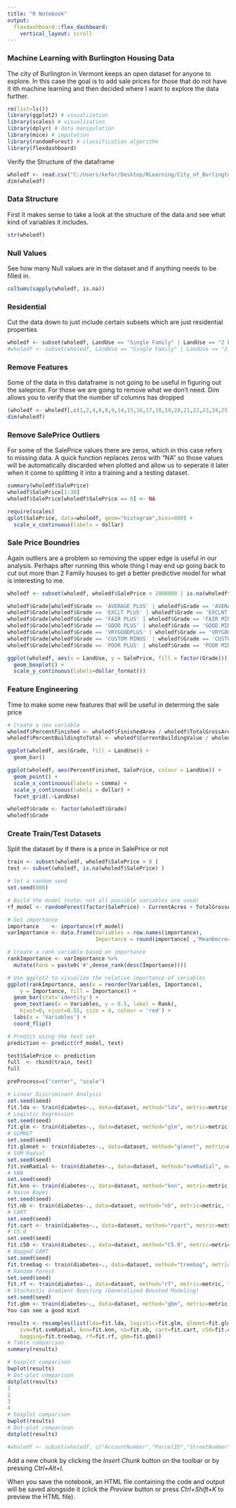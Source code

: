 ```yaml
---
title: "R Notebook"
output: 
  flexdashboard::flex_dashboard:
    vertical_layout: scroll
---
```

### Machine Learning with Burlington Housing Data
The city of Burlington in Vermont keeps an open dataset for anyone to explore. In this case the goal is to add sale prices for those that do not have it ith machine learning and then decided where I want to explore the data further.
```r
rm(list=ls())
library(ggplot2) # visualization
library(scales) # visualization
library(dplyr) # data manipulation
library(mice) # imputation
library(randomForest) # classification algorithm
library(flexdashboard)
```
Verify the Structure of the dataframe
```r
wholedf <- read.csv("C:/Users/kefor/Desktop/RLearning/City_of_Burlington_Property_Details.csv", header = TRUE)
dim(wholedf)
```
### Data Structure
First it makes sense to take a look at the structure of the data and see what kind of variables it includes.
```r
str(wholedf)
```
### Null Values
See how many Null values are in the dataset and if anything needs to be filled in.
```r
colSums(sapply(wholedf, is.na))
```
### Residential
Cut the data down to just include certain subsets which are just residential properties
```r
wholedf <- subset(wholedf, LandUse == "Single Family" | LandUse == "2 Family" | LandUse == "3 Family"| LandUse == "4 Family" | LandUse == "Apartments 5+Units")
#wholedf <- subset(wholedf, LandUse == "Single Family" | LandUse == "2 Family" | LandUse == "3 Family" | LandUse == "4 Family" | LandUse == "Apartments 5+Units" | LandUse == "Condo")
```
### Remove Features
Some of the data in this dataframe is not going to be useful in figuring out the saleprice.  For those we are going to remove what we don't need. Dim allows you to verify that the number of columns has dropped
```r
(wholedf <- wholedf[,c(1,2,4,6,8,9,14,15,16,17,18,19,20,21,22,23,24,25,26,27,28,31,32,33,34,35,36,37,38)])
dim(wholedf)
```
### Remove SalePrice Outliers
For some of the SalePrice values there are zeros, which in this case refers to missing data.  A quick function replaces zeros with "NA" so those values will be automatically discarded when plotted and allow us to seperate it later when it come to splitting it into a training and a testing dataset.

```r
summary(wholedf$SalePrice)
wholedf$SalePrice[1:30]
wholedf$SalePrice[wholedf$SalePrice == 0] <- NA

require(scales)
qplot(SalePrice, data=wholedf, geom="histogram",bins=800) + 
  scale_x_continuous(labels = dollar)
```
### Sale Price Boundries
Again outliers are a problem so removing the upper edge is useful in our analysis. Perhaps after running this whole thing I may end up going back to cut out more than 2 Family houses to get a better predictive model for what is interesting to me.
```r
wholedf <- subset(wholedf, wholedf$SalePrice < 2000000 | is.na(wholedf$SalePrice) )
```
```r
wholedf$Grade[wholedf$Grade == 'AVERAGE PLUS' | wholedf$Grade == 'AVERAGEMINUS'] <- 'AVERAGE'
wholedf$Grade[wholedf$Grade == 'EXCLT PLUS' | wholedf$Grade == 'EXCLNT MINUS' ] <- 'EXCELLENT'
wholedf$Grade[wholedf$Grade == 'FAIR PLUS' | wholedf$Grade == 'FAIR MINUS' ] <- 'FAIR'
wholedf$Grade[wholedf$Grade == 'GOOD PLUS' | wholedf$Grade == 'GOOD MINUS' ] <- 'GOOD'
wholedf$Grade[wholedf$Grade == 'VRYGOODPLUS' | wholedf$Grade == 'VRYGOODMINUS' ] <- 'VERY GOOD'
wholedf$Grade[wholedf$Grade == 'CUSTOM MINUS' | wholedf$Grade == 'CUSTOM PLUS'| wholedf$Grade == 'CUSTOM'] <- 'AVERAGE'
wholedf$Grade[wholedf$Grade == 'POOR PLUS' | wholedf$Grade == 'POOR MINUS'] <- 'POOR'


```



```r
ggplot(wholedf, aes(x = LandUse, y = SalePrice, fill = factor(Grade))) +
  geom_boxplot() +
  scale_y_continuous(labels=dollar_format()) 
```

### Feature Engineering
Time to make some new features that will be useful in determing the sale price
```r
# Create a new variable
wholedf$PercentFinished <- wholedf$FinishedArea / wholedf$TotalGrossArea
wholedf$PercentBuildingtoTotal <- wholedf$CurrentBuildingValue / wholedf$CurrentValue
```

```r
ggplot(wholedf, aes(Grade, fill = LandUse)) +
  geom_bar()
```

```r
ggplot(wholedf, aes(PercentFinished, SalePrice, colour = LandUse)) + 
  geom_point() +
  scale_x_continuous(labels = comma) +
  scale_y_continuous(labels = dollar) +
  facet_grid(.~LandUse)  
```
```r
wholedf$Grade <- factor(wholedf$Grade)
wholedf$Grade
```

### Create Train/Test Datasets
Split the dataset by if there is a price in SalePrice or not
```r
train <- subset(wholedf, wholedf$SalePrice > 0 )
test <- subset(wholedf, is.na(wholedf$SalePrice) )
```

```r
# Set a random seed
set.seed(800)

# Build the model (note: not all possible variables are used)
rf_model <- randomForest(factor(SalePrice) ~ CurrentAcres + TotalGrossArea + FinishedArea + PercentFinished + NumofRooms + NumofBedrooms + Depreciation + Grade, data = train)

```


```r
# Get importance
importance    <- importance(rf_model)
varImportance <- data.frame(Variables = row.names(importance), 
                            Importance = round(importance[ ,'MeanDecreaseGini'],2))

# Create a rank variable based on importance
rankImportance <- varImportance %>%
  mutate(Rank = paste0('#',dense_rank(desc(Importance))))

# Use ggplot2 to visualize the relative importance of variables
ggplot(rankImportance, aes(x = reorder(Variables, Importance), 
    y = Importance, fill = Importance)) +
  geom_bar(stat='identity') + 
  geom_text(aes(x = Variables, y = 0.5, label = Rank),
    hjust=0, vjust=0.55, size = 4, colour = 'red') +
  labs(x = 'Variables') +
  coord_flip() 
```

```r
# Predict using the test set
prediction <- predict(rf_model, test)
```

```r
test$SalePrice <- prediction
full  <- rbind(train, test)
full
```

```r
preProcess=c("center", "scale")
```
```r
# Linear Discriminant Analysis
set.seed(seed)
fit.lda <- train(diabetes~., data=dataset, method="lda", metric=metric, preProc=c("center", "scale"), trControl=control)
# Logistic Regression
set.seed(seed)
fit.glm <- train(diabetes~., data=dataset, method="glm", metric=metric, trControl=control)
# GLMNET
set.seed(seed)
fit.glmnet <- train(diabetes~., data=dataset, method="glmnet", metric=metric, preProc=c("center", "scale"), trControl=control)
# SVM Radial
set.seed(seed)
fit.svmRadial <- train(diabetes~., data=dataset, method="svmRadial", metric=metric, preProc=c("center", "scale"), trControl=control, fit=FALSE)
# kNN
set.seed(seed)
fit.knn <- train(diabetes~., data=dataset, method="knn", metric=metric, preProc=c("center", "scale"), trControl=control)
# Naive Bayes
set.seed(seed)
fit.nb <- train(diabetes~., data=dataset, method="nb", metric=metric, trControl=control)
# CART
set.seed(seed)
fit.cart <- train(diabetes~., data=dataset, method="rpart", metric=metric, trControl=control)
# C5.0
set.seed(seed)
fit.c50 <- train(diabetes~., data=dataset, method="C5.0", metric=metric, trControl=control)
# Bagged CART
set.seed(seed)
fit.treebag <- train(diabetes~., data=dataset, method="treebag", metric=metric, trControl=control)
# Random Forest
set.seed(seed)
fit.rf <- train(diabetes~., data=dataset, method="rf", metric=metric, trControl=control)
# Stochastic Gradient Boosting (Generalized Boosted Modeling)
set.seed(seed)
fit.gbm <- train(diabetes~., data=dataset, method="gbm", metric=metric, trControl=control, verbose=FALSE)
You can see a good mixt
```
```r
results <- resamples(list(lda=fit.lda, logistic=fit.glm, glmnet=fit.glmnet,
	svm=fit.svmRadial, knn=fit.knn, nb=fit.nb, cart=fit.cart, c50=fit.c50,
	bagging=fit.treebag, rf=fit.rf, gbm=fit.gbm))
# Table comparison
summary(results)
```

```r


# boxplot comparison
bwplot(results)
# Dot-plot comparison
dotplot(results)
1
2
3
4
# boxplot comparison
bwplot(results)
# Dot-plot comparison
dotplot(results)
```

```r
#wholedf <- subset(wholedf, c("AccountNumber","ParcelID","StreetNumber","StreetName","Unit","CuO1LastName","CuO1FirstName","LandUse","CurrentAcres","TotalGrossArea","FinishedArea","CurrentValue","CurrentLandValue","CurrentYardItemsValue","CurrentBuildingValue","BuildingType","HeatFuel","HeatType","Grade","YearBlt","SaleDate","SalePrice","NumofRooms","NumofBedrooms","Baths","NumofUnits","ZoningCode","Foundation","Depreciation","PropertyCenterPoint"))
```

Add a new chunk by clicking the *Insert Chunk* button on the toolbar or by pressing *Ctrl+Alt+I*.

When you save the notebook, an HTML file containing the code and output will be saved alongside it (click the *Preview* button or press *Ctrl+Shift+K* to preview the HTML file).
